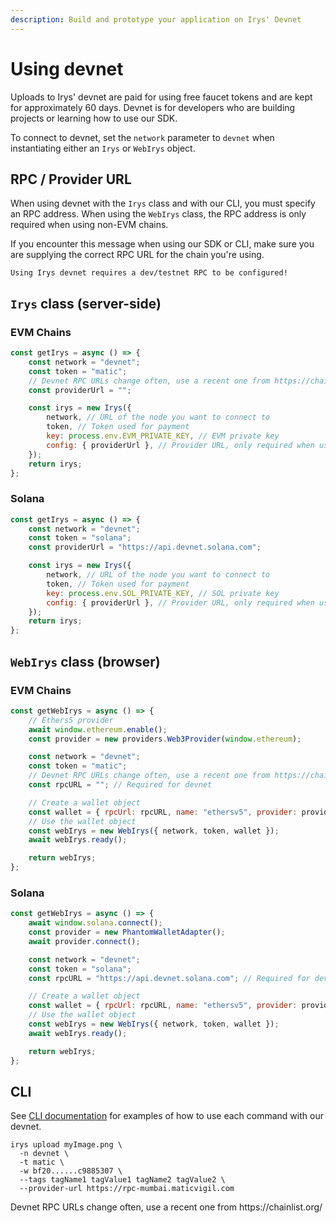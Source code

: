 ```yaml
---
description: Build and prototype your application on Irys' Devnet
---
```



# Using devnet

Uploads to Irys' devnet are paid for using free faucet tokens and are kept for approximately 60 days. Devnet is for developers who are building projects or learning how to use our SDK.

To connect to devnet, set the `network` parameter to `devnet` when instantiating either an `Irys` or `WebIrys` object.

## RPC / Provider URL

When using devnet with the `Irys` class and with our CLI, you must specify an RPC address. When using the `WebIrys` class, the RPC address is only required when using non-EVM chains.

<Callout type="info" emoji="ℹ️">
If you encounter this message when using our SDK or CLI, make sure you are supplying the correct RPC URL for the chain you're using.

`Using Irys devnet requires a dev/testnet RPC to be configured!`

</Callout>

## `Irys` class (server-side)

### EVM Chains

```js
const getIrys = async () => {
	const network = "devnet";
	const token = "matic";
	// Devnet RPC URLs change often, use a recent one from https://chainlist.org/
	const providerUrl = "";

	const irys = new Irys({
		network, // URL of the node you want to connect to
		token, // Token used for payment
		key: process.env.EVM_PRIVATE_KEY, // EVM private key
		config: { providerUrl }, // Provider URL, only required when using devnet
	});
	return irys;
};
```

### Solana

```js
const getIrys = async () => {
	const network = "devnet";
	const token = "solana";
	const providerUrl = "https://api.devnet.solana.com";

	const irys = new Irys({
		network, // URL of the node you want to connect to
		token, // Token used for payment
		key: process.env.SOL_PRIVATE_KEY, // SOL private key
		config: { providerUrl }, // Provider URL, only required when using Devnet
	});
	return irys;
};
```

## `WebIrys` class (browser)

### EVM Chains

```js
const getWebIrys = async () => {
	// Ethers5 provider
	await window.ethereum.enable();
	const provider = new providers.Web3Provider(window.ethereum);

	const network = "devnet";
	const token = "matic";
	// Devnet RPC URLs change often, use a recent one from https://chainlist.org
	const rpcURL = ""; // Required for devnet

	// Create a wallet object
	const wallet = { rpcUrl: rpcURL, name: "ethersv5", provider: provider };
	// Use the wallet object
	const webIrys = new WebIrys({ network, token, wallet });
	await webIrys.ready();

	return webIrys;
};
```

### Solana

```js
const getWebIrys = async () => {
	await window.solana.connect();
	const provider = new PhantomWalletAdapter();
	await provider.connect();

	const network = "devnet";
	const token = "solana";
	const rpcURL = "https://api.devnet.solana.com"; // Required for devnet

	// Create a wallet object
	const wallet = { rpcUrl: rpcURL, name: "ethersv5", provider: provider };
	// Use the wallet object
	const webIrys = new WebIrys({ network, token, wallet });
	await webIrys.ready();

	return webIrys;
};
```

## CLI

See [CLI documentation](/developer-docs/cli) for examples of how to use each command with our devnet.

```console
irys upload myImage.png \
  -n devnet \
  -t matic \
  -w bf20......c9885307 \
  --tags tagName1 tagValue1 tagName2 tagValue2 \
  --provider-url https://rpc-mumbai.maticvigil.com
```

<Callout type="info" emoji="ℹ️">
	Devnet RPC URLs change often, use a recent one from https://chainlist.org/
</Callout>
